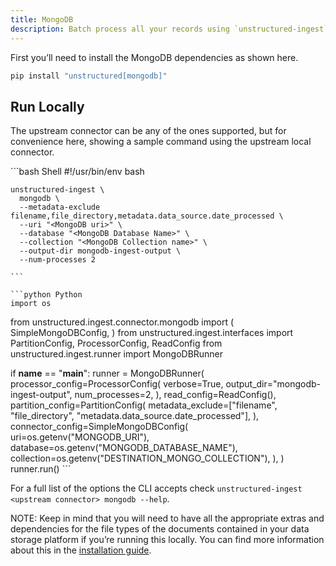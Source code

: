 ```yaml
---
title: MongoDB 
description: Batch process all your records using `unstructured-ingest` to store structured outputs locally on your filesystem and upload those local files to an MongoDB collection.
---
```


First you’ll need to install the MongoDB dependencies as shown here.

```bash
pip install "unstructured[mongodb]"
```


## Run Locally
The upstream connector can be any of the ones supported, but for convenience here, showing a sample command using the upstream local connector.

<CodeGroup>
    ```bash Shell
    #!/usr/bin/env bash
    
    unstructured-ingest \
      mongodb \
      --metadata-exclude filename,file_directory,metadata.data_source.date_processed \
      --uri "<MongoDB uri>" \
      --database "<MongoDB Database Name>" \
      --collection "<MongoDB Collection name>" \
      --output-dir mongodb-ingest-output \
      --num-processes 2
    
    ```
    
    ```python Python 
    import os

from unstructured.ingest.connector.mongodb import (
    SimpleMongoDBConfig,
)
from unstructured.ingest.interfaces import PartitionConfig, ProcessorConfig, ReadConfig
from unstructured.ingest.runner import MongoDBRunner

if __name__ == "__main__":
    runner = MongoDBRunner(
        processor_config=ProcessorConfig(
            verbose=True,
            output_dir="mongodb-ingest-output",
            num_processes=2,
        ),
        read_config=ReadConfig(),
        partition_config=PartitionConfig(
            metadata_exclude=["filename", "file_directory", "metadata.data_source.date_processed"],
        ),
        connector_config=SimpleMongoDBConfig(
            uri=os.getenv("MONGODB_URI"),
            database=os.getenv("MONGODB_DATABASE_NAME"),
            collection=os.getenv("DESTINATION_MONGO_COLLECTION"),
        ),
    )
    runner.run()
    ```
</CodeGroup>



For a full list of the options the CLI accepts check `unstructured-ingest <upstream connector> mongodb --help`.

NOTE: Keep in mind that you will need to have all the appropriate extras and dependencies for the file types of the documents contained in your data storage platform if you’re running this locally. You can find more information about this in the [installation guide](/installation/overview).